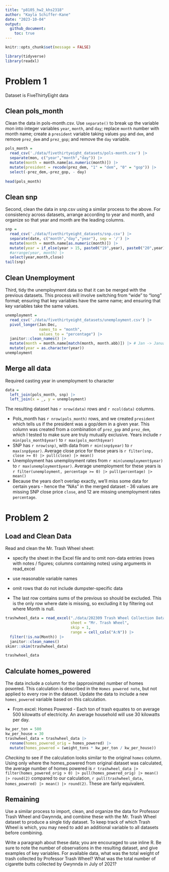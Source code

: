 ```yaml
---
title: "p8105_hw2_khs2318"
author: "Kayla Schiffer-Kane"
date: "2023-10-04"
output: 
  github_document:
    toc: true
---
```


```r
knitr::opts_chunk$set(message = FALSE)
```

```r
library(tidyverse)
library(readxl)
```

# Problem 1 

Dataset is FiveThirtyEight data 

## Clean pols_month

Clean the data in pols-month.csv. Use `separate()` to break up the variable mon into integer variables `year`, `month`, and `day`; replace `month` number with month name; create a `president` variable taking values `gop` and `dem`, and remove `prez_dem` and `prez_gop`; and remove the `day` variable.
 

```r
pols_month =
  read_csv('./data/fivethirtyeight_datasets/pols-month.csv') |>
  separate(mon, c("year","month","day")) |>
  mutate(month = month.name[as.numeric(month)]) |>
  mutate(president = recode(prez_dem, "1" = "dem", "0" = "gop")) |>
  select(-prez_dem,-prez_gop, - day)
  
head(pols_month)
```


## Clean snp 

Second, clean the data in snp.csv using a similar process to the above. For consistency across datasets, arrange according to year and month, and organize so that year and month are the leading columns.

```r
snp =
  read_csv('./data/fivethirtyeight_datasets/snp.csv') |>
  separate(date, c("month","day","year"), sep = '/') |>
  mutate(month = month.name[as.numeric(month)]) |>
  mutate(year = if_else(year > 15, paste0("19",year), paste0("20",year))) |> 
  #arrange(year, month) |>
  select(year,month,close)
tail(snp)
```


## Clean Unemployment
Third, tidy the unemployment data so that it can be merged with the previous datasets. This process will involve switching from “wide” to “long” format; ensuring that key variables have the same name; and ensuring that key variables take the same values.


```r
unemployment =
  read_csv('./data/fivethirtyeight_datasets/unemployment.csv') |> 
  pivot_longer(Jan:Dec,
               names_to = "month",
               values_to = "percentage") |>
  janitor::clean_names() |>
  mutate(month = month.name[match(month, month.abb)]) |> # Jan -> January 
  mutate(year = as.character(year))
unemployment
```

## Merge all data
Required casting year in unemployment to character

```r
data = 
  left_join(pols_month, snp) |>
  left_join(x = _, y = unemployment)
```

The resulting dataset has `r nrow(data)` rows and `r ncol(data)` columns. 

* Pols_month has  `r nrow(pols_month)` rows, and we created `president` which tells us if the president was a gop/dem in a given year. This column was created from a combination of `prez_gop` and `prez_dem`, which I tested to make sure are truly mutually exclusive. Years include `r min(pols_month$year)` to `r max(pols_month$year)`
* SNP has `r nrow(snp)`, with data from `r min(snp$year)` to `r max(snp$year)`. Average close price for these years is `r filter(snp, close >= 0) |> pull(close) |> mean()`
* Unemployment has unemployment rates from `r min(unemployment$year)` to `r max(unemployment$year)`. Average unemployment for these years is `r filter(unemployment, percentage >= 0) |> pull(percentage) |> mean()`
* Because the years don't overlap exactly, we'll miss some data for certain years - hence the "NAs" in the merged dataset - 36 values are missing SNP close price `close`, and 12 are missing unemployment rates `percentage`.


# Problem 2 

## Load and Clean Data
Read and clean the Mr. Trash Wheel sheet:

* specify the sheet in the Excel file and to omit non-data entries (rows with notes / figures; columns containing notes) using arguments in read_excel
* use reasonable variable names
* omit rows that do not include dumpster-specific data

* The last row contains sums of the previous so should be excluded. This is the only row where date is missing, so excluding it by filtering out where Month is null. 

```r
trashwheel_data = read_excel("./data/202309 Trash Wheel Collection Data.xlsx",
                             sheet = "Mr. Trash Wheel",
                             skip = 1,
                             range = cell_cols("A:N")) |>
  filter(!is.na(Month)) |> 
  janitor::clean_names()
skimr::skim(trashwheel_data)

trashwheel_data
```

## Calculate homes_powered

The data include a column for the (approximate) number of homes powered. This calculation is described in the `Homes powered note`, but not applied to every row in the dataset. Update the data to include a new `homes_powered` variable based on this calculation.

* From excel: Homes Powered - Each ton of trash equates to on average 500 kilowatts of electricity. An average household will use 30 kilowatts per day.

```r
kw_per_ton = 500
kw_per_house = 30
trashwheel_data = trashwheel_data |>
  rename(homes_powered_orig = homes_powered) |>
  mutate(homes_powered = (weight_tons * kw_per_ton / kw_per_house))
```

*Checking* to see if the calculation looks similar to the original `homes` column. Using only where the homes_powered from original dataset was  calculated, the average number of homes powered is `r trashwheel_data |> filter(homes_powered_orig > 0) |> pull(homes_powered_orig) |> mean() |> round(2)` compared to our calculation, `r pull(trashwheel_data, homes_powered) |> mean() |> round(2)`. These are fairly equivalent. 

## Remaining
Use a similar process to import, clean, and organize the data for Professor Trash Wheel and Gwynnda, and combine these with the Mr. Trash Wheel dataset to produce a single tidy dataset. To keep track of which Trash Wheel is which, you may need to add an additional variable to all datasets before combining.

Write a paragraph about these data; you are encouraged to use inline R. Be sure to note the number of observations in the resulting dataset, and give examples of key variables. For available data, what was the total weight of trash collected by Professor Trash Wheel? What was the total number of cigarette butts collected by Gwynnda in July of 2021?



